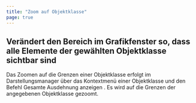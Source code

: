 ```yaml
---
title: "Zoom auf Objektklasse"
page: true
---
```

## Ver&#228;ndert den Bereich im Grafikfenster so, dass alle Elemente der gew&#228;hlten Objektklasse sichtbar sind

Das Zoomen auf die Grenzen einer Objektklasse erfolgt im Darstellungsmanager &#252;ber das Kontextmen&#252; einer Objektklasse und den Befehl  <Border>Gesamte Ausdehnung anzeigen</Border> .
Es wird auf die Grenzen der angegebenen Objektklasse gezoomt.
